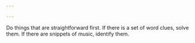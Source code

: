 ```yaml
---

---
```


Do things that are straightforward first. If there is a set of word clues, solve them. If there are snippets of music, identify them.


